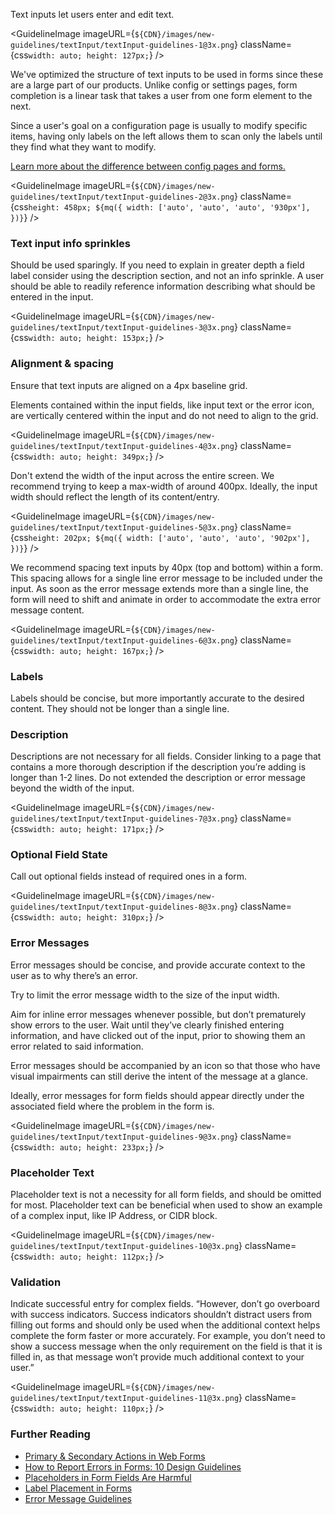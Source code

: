 
Text inputs let users enter and edit text.

<GuidelineImage
  imageURL={`${CDN}/images/new-guidelines/textInput/textInput-guidelines-1@3x.png`}
  className={css`
    width: auto;
    height: 127px;
  `}
/>

We've optimized the structure of text inputs to be used in forms since these
are a large part of our products. Unlike config or settings pages, form
completion is a linear task that takes a user from one form element to the
next.

Since a user's goal on a configuration page is usually to modify specific
items, having only labels on the left allows them to scan only the labels
until they find what they want to modify.

[Learn more about the difference between config pages and forms.](https://www.uxmatters.com/mt/archives/2006/07/label-placement-in-forms.php)

<GuidelineImage
  imageURL={`${CDN}/images/new-guidelines/textInput/textInput-guidelines-2@3x.png`}
  className={css`
    height: 458px;
    ${mq({
      width: ['auto', 'auto', 'auto', '930px'],
    })}
  `}
/>

### Text input info sprinkles

Should be used sparingly. If you need to explain in greater depth a field label consider
using the description section, and not an info sprinkle. A user should be able to
readily reference information describing what should be entered in the input.

<GuidelineImage
  imageURL={`${CDN}/images/new-guidelines/textInput/textInput-guidelines-3@3x.png`}
  className={css`
    width: auto;
    height: 153px;
  `}
/>

### Alignment & spacing

Ensure that text inputs are aligned on a 4px baseline grid.

<Callout variant="note">
  Elements contained within the input fields, like input text or the error icon,
  are vertically centered within the input and do not need to align to the grid.
</Callout>

<GuidelineImage
  imageURL={`${CDN}/images/new-guidelines/textInput/textInput-guidelines-4@3x.png`}
  className={css`
    width: auto;
    height: 349px;
  `}
/>

Don't extend the width of the input across the entire screen. We recommend
trying to keep a max-width of around 400px. Ideally, the input width should
reflect the length of its content/entry.

<GuidelineImage
  imageURL={`${CDN}/images/new-guidelines/textInput/textInput-guidelines-5@3x.png`}
  className={css`
    height: 202px;
    ${mq({
      width: ['auto', 'auto', 'auto', '902px'],
    })}
  `}
/>

We recommend spacing text inputs by 40px (top and bottom) within a form. This
spacing allows for a single line error message to be included under the input.
As soon as the error message extends more than a single line, the form will
need to shift and animate in order to accommodate the extra error message
content.

<GuidelineImage
  imageURL={`${CDN}/images/new-guidelines/textInput/textInput-guidelines-6@3x.png`}
  className={css`
    width: auto;
    height: 167px;
  `}
/>

### Labels

Labels should be concise, but more importantly accurate to the desired content. They
should not be longer than a single line.

### Description

Descriptions are not necessary for all fields. Consider linking to a page that
contains a more thorough description if the description you’re adding is
longer than 1-2 lines. Do not extended the description or error message beyond
the width of the input.

<GuidelineImage
  imageURL={`${CDN}/images/new-guidelines/textInput/textInput-guidelines-7@3x.png`}
  className={css`
    width: auto;
    height: 171px;
  `}
/>

### Optional Field State

Call out optional fields instead of required ones in a form.

<GuidelineImage
  imageURL={`${CDN}/images/new-guidelines/textInput/textInput-guidelines-8@3x.png`}
  className={css`
    width: auto;
    height: 310px;
  `}
/>

### Error Messages

Error messages should be concise, and provide accurate context to the user as
to why there’s an error.

Try to limit the error message width to the size of the input width.

Aim for inline error messages whenever possible, but don’t prematurely show
errors to the user. Wait until they’ve clearly finished entering information,
and have clicked out of the input, prior to showing them an error related to
said information.

Error messages should be accompanied by an icon so that those who have visual
impairments can still derive the intent of the message at a glance.

Ideally, error messages for form fields should appear directly under the
associated field where the problem in the form is.

<GuidelineImage
  imageURL={`${CDN}/images/new-guidelines/textInput/textInput-guidelines-9@3x.png`}
  className={css`
    width: auto;
    height: 233px;
  `}
/>

### Placeholder Text

Placeholder text is not a necessity for all form fields, and should be omitted
for most. Placeholder text can be beneficial when used to show an example of a
complex input, like IP Address, or CIDR block.

<GuidelineImage
  imageURL={`${CDN}/images/new-guidelines/textInput/textInput-guidelines-10@3x.png`}
  className={css`
    width: auto;
    height: 112px;
  `}
/>

### Validation

Indicate successful entry for complex fields. “However, don’t go overboard
with success indicators. Success indicators shouldn’t distract users from
filling out forms and should only be used when the additional context helps
complete the form faster or more accurately. For example, you don’t need to
show a success message when the only requirement on the field is that it is
filled in, as that message won’t provide much additional context to your
user.”

<GuidelineImage
  imageURL={`${CDN}/images/new-guidelines/textInput/textInput-guidelines-11@3x.png`}
  className={css`
    width: auto;
    height: 110px;
  `}
/>

### Further Reading

- [Primary & Secondary Actions in Web Forms](https://www.lukew.com/ff/entry.asp?571)
- [How to Report Errors in Forms: 10 Design Guidelines](https://www.nngroup.com/articles/errors-forms-design-guidelines/)
- [Placeholders in Form Fields Are Harmful](https://www.nngroup.com/articles/form-design-placeholders/)
- [Label Placement in Forms](https://www.uxmatters.com/mt/archives/2006/07/label-placement-in-forms.php)
- [Error Message Guidelines](https://www.nngroup.com/articles/error-message-guidelines/)
